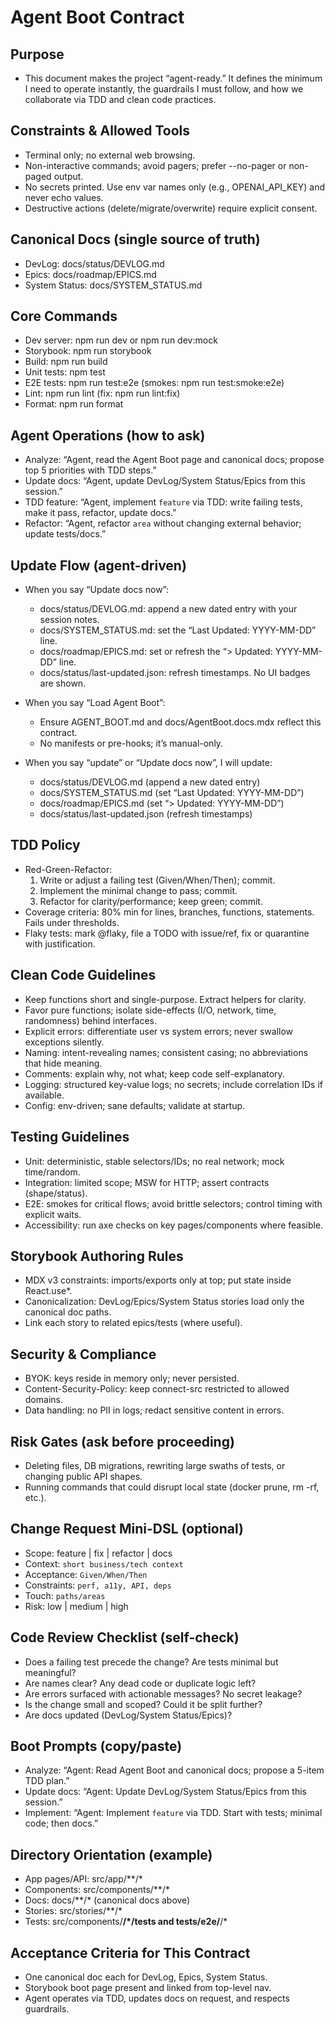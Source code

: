 
<Meta title="Docs/Agent Boot" />

# Agent Boot Contract

## Purpose
- This document makes the project “agent-ready.” It defines the minimum I need to operate instantly, the guardrails I must follow, and how we collaborate via TDD and clean code practices.

## Constraints & Allowed Tools
- Terminal only; no external web browsing.
- Non-interactive commands; avoid pagers; prefer --no-pager or non-paged output.
- No secrets printed. Use env var names only (e.g., OPENAI_API_KEY) and never echo values.
- Destructive actions (delete/migrate/overwrite) require explicit consent.

## Canonical Docs (single source of truth)
- DevLog: docs/status/DEVLOG.md
- Epics: docs/roadmap/EPICS.md
- System Status: docs/SYSTEM_STATUS.md

## Core Commands
- Dev server: npm run dev or npm run dev:mock
- Storybook: npm run storybook
- Build: npm run build
- Unit tests: npm test
- E2E tests: npm run test:e2e (smokes: npm run test:smoke:e2e)
- Lint: npm run lint (fix: npm run lint:fix)
- Format: npm run format

## Agent Operations (how to ask)
- Analyze: “Agent, read the Agent Boot page and canonical docs; propose top 5 priorities with TDD steps.”
- Update docs: “Agent, update DevLog/System Status/Epics from this session.”
- TDD feature: “Agent, implement `feature` via TDD: write failing tests, make it pass, refactor, update docs.”
- Refactor: “Agent, refactor `area` without changing external behavior; update tests/docs.”

## Update Flow (agent-driven)
- When you say “Update docs now”:
  - docs/status/DEVLOG.md: append a new dated entry with your session notes.
  - docs/SYSTEM_STATUS.md: set the “Last Updated: YYYY-MM-DD” line.
  - docs/roadmap/EPICS.md: set or refresh the “> Updated: YYYY-MM-DD” line.
  - docs/status/last-updated.json: refresh timestamps. No UI badges are shown.
- When you say “Load Agent Boot”:
  - Ensure AGENT_BOOT.md and docs/AgentBoot.docs.mdx reflect this contract.
  - No manifests or pre-hooks; it’s manual-only.

- When you say “update” or “Update docs now”, I will update:
  - docs/status/DEVLOG.md (append a new dated entry)
  - docs/SYSTEM_STATUS.md (set “Last Updated: YYYY-MM-DD”)
  - docs/roadmap/EPICS.md (set “> Updated: YYYY-MM-DD”)
  - docs/status/last-updated.json (refresh timestamps)

## TDD Policy
- Red-Green-Refactor:
  1) Write or adjust a failing test (Given/When/Then); commit.
  2) Implement the minimal change to pass; commit.
  3) Refactor for clarity/performance; keep green; commit.
- Coverage criteria: 80% min for lines, branches, functions, statements. Fails under thresholds.
- Flaky tests: mark @flaky, file a TODO with issue/ref, fix or quarantine with justification.

## Clean Code Guidelines
- Keep functions short and single-purpose. Extract helpers for clarity.
- Favor pure functions; isolate side-effects (I/O, network, time, randomness) behind interfaces.
- Explicit errors: differentiate user vs system errors; never swallow exceptions silently.
- Naming: intent-revealing names; consistent casing; no abbreviations that hide meaning.
- Comments: explain why, not what; keep code self-explanatory.
- Logging: structured key-value logs; no secrets; include correlation IDs if available.
- Config: env-driven; sane defaults; validate at startup.

## Testing Guidelines
- Unit: deterministic, stable selectors/IDs; no real network; mock time/random.
- Integration: limited scope; MSW for HTTP; assert contracts (shape/status).
- E2E: smokes for critical flows; avoid brittle selectors; control timing with explicit waits.
- Accessibility: run axe checks on key pages/components where feasible.

## Storybook Authoring Rules
- MDX v3 constraints: imports/exports only at top; put state inside React.use*.
- Canonicalization: DevLog/Epics/System Status stories load only the canonical doc paths.
- Link each story to related epics/tests (where useful).

## Security & Compliance
- BYOK: keys reside in memory only; never persisted.
- Content-Security-Policy: keep connect-src restricted to allowed domains.
- Data handling: no PII in logs; redact sensitive content in errors.

## Risk Gates (ask before proceeding)
- Deleting files, DB migrations, rewriting large swaths of tests, or changing public API shapes.
- Running commands that could disrupt local state (docker prune, rm -rf, etc.).

## Change Request Mini-DSL (optional)
- Scope: feature | fix | refactor | docs
- Context: `short business/tech context`
- Acceptance: `Given/When/Then`
- Constraints: `perf, a11y, API, deps`
- Touch: `paths/areas`
- Risk: low | medium | high

## Code Review Checklist (self-check)
- Does a failing test precede the change? Are tests minimal but meaningful?
- Are names clear? Any dead code or duplicate logic left?
- Are errors surfaced with actionable messages? No secret leakage?
- Is the change small and scoped? Could it be split further?
- Are docs updated (DevLog/System Status/Epics)?

## Boot Prompts (copy/paste)
- Analyze: “Agent: Read Agent Boot and canonical docs; propose a 5-item TDD plan.”
- Update docs: “Agent: Update DevLog/System Status/Epics from this session.”
- Implement: “Agent: Implement `feature` via TDD. Start with tests; minimal code; then docs.”

## Directory Orientation (example)
- App pages/API: src/app/**/*
- Components: src/components/**/*
- Docs: docs/**/* (canonical docs above)
- Stories: src/stories/**/*
- Tests: src/components/**/*/__tests__ and tests/e2e/**/*

## Acceptance Criteria for This Contract
- One canonical doc each for DevLog, Epics, System Status.
- Storybook boot page present and linked from top-level nav.
- Agent operates via TDD, updates docs on request, and respects guardrails.

